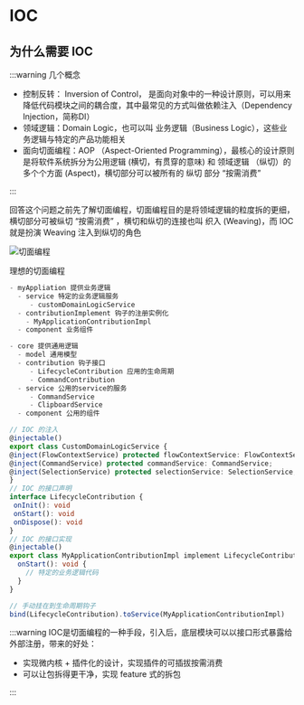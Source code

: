 # IOC

## 为什么需要 IOC

:::warning 几个概念

- 控制反转： Inversion of Control， 是面向对象中的一种设计原则，可以用来降低代码模块之间的耦合度，其中最常见的方式叫做依赖注入（Dependency Injection，简称DI）
- 领域逻辑：Domain Logic，也可以叫 业务逻辑（Business Logic），这些业务逻辑与特定的产品功能相关
- 面向切面编程：AOP （Aspect-Oriented Programming），最核心的设计原则是将软件系统拆分为公用逻辑 (横切，有贯穿的意味) 和 领域逻辑 （纵切）的多个个方面 (Aspect)，横切部分可以被所有的 纵切 部分 “按需消费”

:::

回答这个问题之前先了解切面编程，切面编程目的是将领域逻辑的粒度拆的更细，横切部分可被纵切 “按需消费” ，横切和纵切的连接也叫 织入 (Weaving)，而 IOC 就是扮演 Weaving 注入到纵切的角色

![切面编程](@/public/weaving.png)

理想的切面编程

```ts
- myAppliation 提供业务逻辑
  - service 特定的业务逻辑服务
     - customDomainLogicService
  - contributionImplement 钩子的注册实例化
    - MyApplicationContributionImpl
  - component 业务组件

- core 提供通用逻辑
  - model 通用模型
  - contribution 钩子接口
     - LifecycleContribution 应用的生命周期
     - CommandContribution
  - service 公用的service的服务
     - CommandService
     - ClipboardService
  - component 公用的组件
  ```

  ```ts
  // IOC 的注入
@injectable()
export class CustomDomainLogicService {
  @inject(FlowContextService) protected flowContextService: FlowContextService;
  @inject(CommandService) protected commandService: CommandService;
  @inject(SelectionService) protected selectionService: SelectionService;
}
// IOC 的接口声明
interface LifecycleContribution {
   onInit(): void
   onStart(): void
   onDispose(): void
}
// IOC 的接口实现
@injectable()
export class MyApplicationContributionImpl implement LifecycleContribution {
    onStart(): void {
      // 特定的业务逻辑代码
    }
}

// 手动挂在到生命周期钩子
bind(LifecycleContribution).toService(MyApplicationContributionImpl)
```


:::warning IOC是切面编程的一种手段，引入后，底层模块可以以接口形式暴露给外部注册，带来的好处：
- 实现微内核 + 插件化的设计，实现插件的可插拔按需消费
- 可以让包拆得更干净，实现 feature 式的拆包

:::

